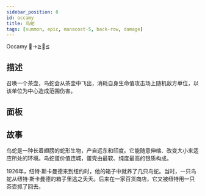 ```yaml
---
sidebar_position: 8
id: occamy
title: 鸟蛇
tags: [summon, epic, manacost-5, back-row, damage]
---
```


Occamy  🍵->≧🐍≦

<!--truncate-->



<CardBasics cardKey={id}/>


## 描述

召唤一个茶壶，鸟蛇会从茶壶中飞出，消耗自身生命值攻击场上随机敌方单位，以该单位为中心造成范围伤害。

## 面板


<LevelComponent/>


<CardDynamicTable cardKey={id}/>


<CardComplexTable cardKey={id}/>





## 故事

鸟蛇是一种长着翅膀的蛇形生物，产自远东和印度。它能随意伸缩、改变大小来适应所处的环境。鸟蛇蛋价值连城，蛋壳由最软、纯度最高的银质构成。

1926年，纽特·斯卡曼德来到纽约时，他的箱子中就养了几只鸟蛇。当时，一只鸟蛇从纽特·斯卡曼德的箱子里逃之夭夭。后来在一家百货商店，它又被纽特用一只茶壶抓了回去。



